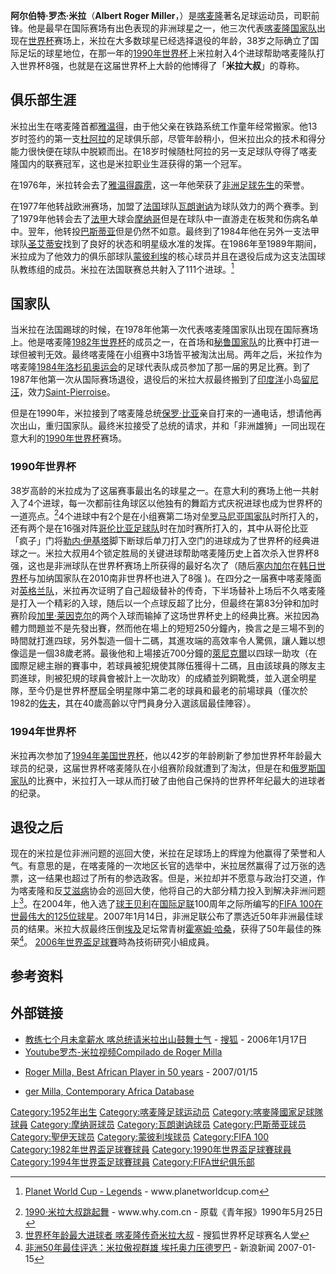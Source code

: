 {{noteta
|G1=足球
|T=zh-hans:罗杰·米拉;zh-hk:羅渣·米拿;zh-tw:羅傑·米拉;
|1=zh-hans:米拉;zh-hk:米拿;zh-tw:米拉;
|2=zh-hans:罗杰;zh-hk:羅渣;zh-tw:羅傑;
|3=zh-hans:阿尔伯特;zh-hk:艾拔;zh-tw:阿伯特;
}}
{{Football player infobox
| playername= 罗杰·米拉<br />''Roger Milla''
| image = [[File:Milla2008cropped.jpg|240px]]
| fullname = 阿尔伯特·罗杰·米拉<br /> Albert Roger Miller
| nickname = 米拉大叔
| dateofbirth = {{birth date and age|1952|5|20}} 
| cityofbirth = [[雅温得|雅温得]]
| countryofbirth = [[喀麦隆|喀麦隆]]
| height = {{height|m=1.76}}
| currentclub  = 退役
| position = [[前鋒_(足球)|前锋]]
| youthyears = 
| youthclubs = 
| years = 1970–1974<br>1974–1977<br>1977–1979<br>1979–1980<br>1980–1984<br>1984–1986<br>1986–1989<br>1990–1994<br>1994–1995<br>1994–1995<br>1995–1996
| clubs = [[杜阿拉猎豹足球俱乐部|杜阿拉猎豹]]<br>[[雅温得霹雳足球俱乐部|雅温得霹雳]]<br>[[瓦朗谢讷足球俱乐部|瓦朗谢讷]]<br>[[摩纳哥足球俱乐部|摩纳哥]]<br>[[巴斯蒂亚运动俱乐部|巴斯蒂亚]]<br>[[圣艾蒂安足球俱乐部|-{zh-hans:圣艾蒂安;zh-hk:聖伊天;zh-tw:聖艾蒂安;}-]]<br>[[蒙彼利埃足球俱乐部|蒙彼利埃]]<br>[[Saint-Pierroise|Saint-Pierroise]]<br>[[雅温得霹雳足球俱乐部|雅温得霹雳]]<br>[[Pelita_Jaya|Pelita Jaya]]<br>[[Putra_Samarinda|Putra Samarinda]]
| caps(goals) = 116 (89)<br>87 (69)<br>28 (6)<br>17 (2)<br>113 (35)<br>59 (31)<br>95 (37)<br>? (?)<br>116 (89)<br>23 (23)<br>12 (18)
| nationalyears = 1982–1994
| nationalteam = [[喀麦隆国家足球队|喀麥隆]]
| nationalcaps(goals) = 63 (37) 
|pcupdate = 
|ntupdate = 
}}
'''阿尔伯特·罗杰·米拉'''（'''Albert Roger Miller'''，{{bd|1952年|5月20日|catidx=Miller, Roger}}）是[[喀麦隆|喀麦隆]]著名足球运动员，司职前锋。他是最早在国际赛场有出色表现的非洲球星之一，他三次代表[[喀麦隆国家足球队|喀麦隆国家队]]出现在[[世界杯|世界杯]]赛场上，米拉在大多数球星已经选择退役的年龄，38岁之际确立了国际足坛的球星地位，在那一年的[[1990年世界杯|1990年世界杯]]上米拉射入4个进球帮助喀麦隆队打入世界杯8强，也就是在这届世界杯上大龄的他博得了「'''米拉大叔'''」的尊称。

== 俱乐部生涯 ==
米拉出生在喀麦隆首都[[雅温得|雅温得]]，由于他父亲在铁路系统工作童年经常搬家。他13岁时签约的第一支[[杜阿拉|杜阿拉]]的足球俱乐部，尽管年龄稍小，但米拉出众的技术和得分能力很快便在球队中脱颖而出。在18岁时候随杜阿拉的另一支足球队夺得了喀麦隆国内的联赛冠军，这也是米拉职业生涯获得的第一个冠军。

在1976年，米拉转会去了[[雅温得霹雳足球俱乐部|雅温得霹雳]]，这一年他荣获了[[非洲足球先生|非洲足球先生]]的荣誉。

在1977年他转战欧洲赛场，加盟了[[法国|法国]]球队[[瓦朗谢讷足球俱乐部|瓦朗谢讷]]为球队效力的两个赛季。到了1979年他转会去了[[法国足球甲级联赛|法甲]]大球会[[摩纳哥足球俱乐部|摩纳哥]]但是在球队中一直游走在板凳和伤病名单中。翌年，他转投[[巴斯蒂亚运动俱乐部|巴斯蒂亚]]但是仍然不如意。最终到了1984年他在另外一支法甲球队[[圣艾蒂安足球俱乐部|圣艾蒂安]]找到了良好的状态和明星级水准的发挥。在1986年至1989年期间，米拉成为了他效力的俱乐部球队[[蒙彼利埃足球俱乐部|蒙彼利埃]]的核心球员并且在退役后成为这支法国球队教练组的成员。米拉在法国联赛总共射入了111个进球。<ref>{{en icon}}[http://www.planetworldcup.com/LEGENDS/milla.html Planet World Cup - Legends] {{Wayback|url=http://www.planetworldcup.com/LEGENDS/milla.html |date=20210429154848 }} - www.planetworldcup.com</ref>

== 国家队 ==
当米拉在法国踢球的时候，在1978年他第一次代表喀麦隆国家队出现在国际赛场上。他是喀麦隆[[1982年世界杯|1982年世界杯]]的成员之一，在首场和[[秘鲁国家足球队|秘鲁国家队]]的比赛中打进一球但被判无效。最终喀麦隆在小组赛中3场皆平被淘汰出局。两年之后，米拉作为喀麦隆[[1984年夏季奥林匹克运动会|1984年洛杉矶奥运会]]的足球代表队成员参加了那一届的男足比赛。到了1987年他第一次从国际赛场退役，退役后的米拉大叔最终搬到了[[印度洋|印度洋]]小岛[[留尼汪|留尼汪]]，效力[[Saint-Pierroise|Saint-Pierroise]]。

但是在1990年，米拉接到了喀麦隆总统[[保罗·比亚|保罗·比亚]]亲自打来的一通电话，想请他再次出山，重归国家队。最终米拉接受了总统的请求，并和「非洲雄狮」一同出现在意大利的[[1990年世界杯|1990年世界杯]]赛场。

=== 1990年世界杯 ===
38岁高龄的米拉成为了这届赛事最出名的球星之一。在意大利的赛场上他一共射入了4个进球，每一次都前往角球区以他独有的舞蹈方式庆祝进球也成为世界杯的一道亮点。<ref>[http://www.why.com.cn/epublish/other/node5218/node5259/userobject7ai49074.html 1990·米拉大叔跳起舞] {{webarchive|url=https://web.archive.org/web/20060717223414/http://www.why.com.cn/epublish/other/node5218/node5259/userobject7ai49074.html |date=2006-07-17 }} - www.why.com.cn - 原载《青年报》1990年5月25日</ref>4个进球中有2个是在小组赛第二场对垒[[罗马尼亚国家足球队|罗马尼亚国家队]]时所打入的，还有两个是在16强对阵[[哥伦比亚国家足球队|哥伦比亚足球队]]时在加时赛所打入的，其中从哥伦比亚「疯子」门将[[勒内·伊基塔|勒内·伊基塔]]脚下断球后单刀打入空门的进球成为了世界杯的经典进球之一。米拉大叔用4个锁定胜局的关键进球帮助喀麦隆历史上首次杀入世界杯8强，这也是非洲球队在世界杯赛场上所获得的最好名次了（随后[[塞内加尔国家足球队|塞内加尔]]在[[2002年世界杯|韩日世界杯]]与加纳国家队在2010南非世界杯也进入了8强 )。在四分之一届赛中喀麦隆面对[[英格兰足球代表队|英格兰队]]，米拉再次证明了自己超级替补的传奇，下半场替补上场后不久喀麦隆是打入一个精彩的入球，随后以一个点球反超了比分，但最终在第83分钟和加时赛阶段[[加里·莱因克尔|加里·莱因克尔]]的两个入球而输掉了这场世界杯史上的经典比赛。米拉因為體力問題並不是先發出賽，然而他在場上的短短250分鐘內，換言之是三場不到的時間就打進四球，另外製造一個十二碼，其進攻端的高效率令人驚佩，讓人難以想像這是一個38歲老將。最後他和上場接近700分鐘的[[加里·莱因克尔|萊尼克爾]]以四球一助攻（在國際足總主辦的賽事中，若球員被犯規使其隊伍獲得十二碼，且由該球員的隊友主罰進球，則被犯規的球員會被計上一次助攻）的成績並列銅靴獎，並入選全明星隊，至今仍是世界杯歷屆全明星隊中第二老的球員和最老的前場球員（僅次於1982的[[佐夫|佐夫]]，其在40歲高齡以守門員身分入選該屆最佳陣容）。

=== 1994年世界杯 ===
米拉再次参加了[[1994年世界杯|1994年美国世界杯]]，他以42岁的年龄刷新了参加世界杯年龄最大球员的纪录，这届世界杯喀麦隆队在小组赛阶段就遭到了淘汰，但是在和[[俄罗斯国家足球队|俄罗斯国家队]]的比赛中，米拉打入一球从而打破了由他自己保持的世界杯年纪最大的进球者的纪录。

== 退役之后 ==
现在的米拉是位非洲问题的巡回大使，米拉在足球场上的辉煌为他赢得了荣誉和人气。有意思的是，在喀麦隆的一次地区长官的选举中，米拉居然赢得了过万张的选票，这一结果也超过了所有的参选政客。但是，米拉却并不愿意与政治打交道，作为喀麦隆和反[[艾滋病|艾滋病]]协会的巡回大使，他将自己的大部分精力投入到解决非洲问题上<ref>[http://2006.sohu.com/s2006/7657/s242904085/ 世界杯年龄最大进球者 喀麦隆传奇米拉大叔] {{Wayback|url=http://2006.sohu.com/s2006/7657/s242904085/ |date=20200212235343 }} - 搜狐世界杯足球赛名人堂</ref>。在2004年，他入选了[[贝利|球王贝利]]在[[国际足球联合会|国际足联]]100周年之际所编写的[[FIFA_100|FIFA 100在世最伟大的125位球星]]。2007年1月14日，非洲足联公布了票选近50年非洲最佳球员的结果。米拉大叔最终压倒[[埃及|埃及]]足坛常青树[[霍塞姆·哈桑|霍塞姆·哈桑]]，获得了50年最佳的殊荣<ref>[http://sports.sina.com.cn/g/2007-01-15/00222691979.shtml 非洲50年最佳评选：米拉傲视群雄 埃托奥力压德罗巴] {{Wayback|url=http://sports.sina.com.cn/g/2007-01-15/00222691979.shtml |date=20190613031213 }} - 新浪新闻 2007-01-15</ref>。
[[2006年世界盃足球賽|2006年世界盃足球賽]]時為技術研究小組成員。

== 参考资料 ==
<references />

== 外部链接 ==
* [http://sports.sohu.com/20060117/n241472195.shtml 教练七个月未拿薪水 喀总统请米拉出山鼓舞士气] {{Wayback|url=http://sports.sohu.com/20060117/n241472195.shtml |date=20190610103801 }} - [[搜狐|搜狐]] - 2006年1月17日
* [http://www.youtube.com/watch?v=X-8A3V-0uPA Youtube罗杰-米拉视频Compilado de Roger Milla] {{Wayback|url=http://www.youtube.com/watch?v=X-8A3V-0uPA |date=20160910034109 }}
* {{en icon}}[http://allafrica.com/stories/200701150267.html Roger Milla, Best African Player in 50 years] {{Wayback|url=http://allafrica.com/stories/200701150267.html |date=20070118154533 }} - 2007/01/15
* {{en icon}}[https://web.archive.org/web/20070214045931/http://people.africadatabase.org/en/person/3013.html ger Milla, Contemporary Africa Database]

{{start box}}
{{succession box|3=[[非洲足球先生|非洲足球先生]]|1=[[阿哈迈德·法拉兹|阿哈迈德·法拉兹]] |2=[[塔拉克·迪亚布|塔拉克·迪亚布]] |4=1976年}}
{{succession box|3=[[非洲足球先生|非洲足球先生]]|1=[[乔治·维阿|乔治·维阿]] |2=[[阿贝迪·贝利|阿贝迪·贝利]] |4=1990年}}
{{end box}}
{{FIFA 100}}
{{Authority control}}

{{DEFAULTSORT:Milla, Roger}}
[[Category:1952年出生|Category:1952年出生]]
[[Category:喀麦隆足球运动员|Category:喀麦隆足球运动员]]
[[Category:喀麥隆國家足球隊球員|Category:喀麥隆國家足球隊球員]]
[[Category:摩纳哥球员|Category:摩纳哥球员]]
[[Category:瓦朗谢讷球员|Category:瓦朗谢讷球员]]
[[Category:巴斯蒂亚球员|Category:巴斯蒂亚球员]]
[[Category:聖伊天球员|Category:聖伊天球员]]
[[Category:蒙彼利埃球员|Category:蒙彼利埃球员]]
[[Category:FIFA_100|Category:FIFA 100]]
[[Category:1982年世界盃足球賽球員|Category:1982年世界盃足球賽球員]]
[[Category:1990年世界盃足球賽球員|Category:1990年世界盃足球賽球員]]
[[Category:1994年世界盃足球賽球員|Category:1994年世界盃足球賽球員]]
[[Category:FIFA世纪俱乐部|Category:FIFA世纪俱乐部]]